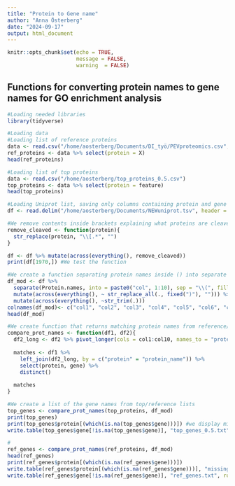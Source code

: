 ```yaml
---
title: "Protein to Gene name"
author: "Anna Österberg"
date: "2024-09-17"
output: html_document
---
```


```r
knitr::opts_chunk$set(echo = TRUE,
                      message = FALSE,
                      warning  = FALSE)
```

## Functions for converting protein names to gene names for GO enrichment analysis 

```r
#Loading needed libraries 
library(tidyverse)
```


```r
#Loading data
#Loading list of reference proteins
data <- read.csv("/home/aosterberg/Documents/DI_työ/PEVproteomics.csv",header = TRUE, dec = ",")
ref_proteins <- data %>% select(protein = X)
head(ref_proteins)

#Loading list of top proteins 
data <- read.csv("/home/aosterberg/top_proteins_0.5.csv")
top_proteins <- data %>% select(protein = feature)
head(top_proteins)

#Loading Uniprot list, saving only columns containing protein and gene names 
df <- read.delim("/home/aosterberg/Documents/NEWuniprot.tsv", header = TRUE)[,-c(1:3,5)]
```


```r
#We remove contents inside brackets explaining what proteins are cleaved into as it aids in matching proteins between lists 
remove_cleaved <- function(protein){
  str_replace(protein, "\\[.*", "")
}

df <- df %>% mutate(across(everything(), remove_cleaved))
print(df[1970,]) #We test the function 
```


```r
#We create a function separating protein names inside () into separate columns
df_mod <- df %>% 
  separate(Protein.names, into = paste0("col", 1:10), sep = "\\(", fill = "right", extra = "drop") %>% 
  mutate(across(everything(), ~ str_replace_all(., fixed(")"), ""))) %>% 
  mutate(across(everything(), ~str_trim(.)))
colnames(df_mod)<- c("col1", "col2", "col3", "col4", "col5", "col6", "col7", "col8", "col9","col10", "gene")
head(df_mod)

```


```r
#We create function that returns matching protein names from reference/top lists to Uniprot list 
compare_prot_names <- function(df1, df2){
  df2_long <- df2 %>% pivot_longer(cols = col1:col10, names_to = "protein_column", values_to = "protein_name")
  
  matches <- df1 %>% 
    left_join(df2_long, by = c("protein" = "protein_name")) %>% 
    select(protein, gene) %>% 
    distinct()
  
  matches
}
```


```r
#We create a list of the gene names from top/reference lists 
top_genes <- compare_prot_names(top_proteins, df_mod)
print(top_genes)
print(top_genes$protein[(which(is.na(top_genes$gene)))]) #we display missing gene names to be added manually 
write.table(top_genes$gene[!is.na(top_genes$gene)], "top_genes_0.5.txt", row.names = FALSE, col.names = FALSE, quote = FALSE)

#
ref_genes <- compare_prot_names(ref_proteins, df_mod)
head(ref_genes)
print(ref_genes$protein[(which(is.na(ref_genes$gene)))])
write.table(ref_genes$protein[(which(is.na(ref_genes$gene)))], "missing_genes", row.names  =FALSE, col.names = FALSE, quote = FALSE) #we create a list of missing gene names to be added manually 
write.table(ref_genes$gene[!is.na(ref_genes$gene)], "ref_genes.txt", row.names = FALSE, col.names = FALSE, quote = FALSE)

```
